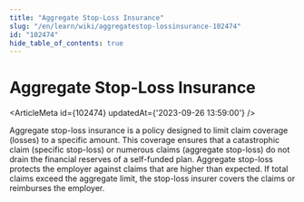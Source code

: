 ```yaml
---
title: "Aggregate Stop-Loss Insurance"
slug: "/en/learn/wiki/aggregatestop-lossinsurance-102474"
id: "102474"
hide_table_of_contents: true
---
```



# Aggregate Stop-Loss Insurance

<ArticleMeta id={102474} updatedAt={'2023-09-26 13:59:00'} />
<div className='border-solid border-b border-t-0 my-4 border-[var(--ifm-color-gray-300)]' />

Aggregate stop-loss insurance is a policy designed to limit claim coverage (losses) to a specific amount. This coverage ensures that a catastrophic claim (specific stop-loss) or numerous claims (aggregate stop-loss) do not drain the financial reserves of a self-funded plan. Aggregate stop-loss protects the employer against claims that are higher than expected. If total claims exceed the aggregate limit, the stop-loss insurer covers the claims or reimburses the employer.
